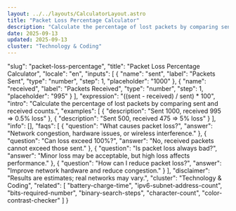 ```yaml
---
layout: ../../layouts/CalculatorLayout.astro
title: "Packet Loss Percentage Calculator"
description: "Calculate the percentage of lost packets by comparing sent and received counts."
date: 2025-09-13
updated: 2025-09-13
cluster: "Technology & Coding"
---
```


  "slug": "packet-loss-percentage",
  "title": "Packet Loss Percentage Calculator",
  "locale": "en",
  "inputs": [
    {
      "name": "sent",
      "label": "Packets Sent",
      "type": "number",
      "step": 1,
      "placeholder": "1000"
    },
    {
      "name": "received",
      "label": "Packets Received",
      "type": "number",
      "step": 1,
      "placeholder": "995"
    }
  ],
  "expression": "((sent - received) / sent) * 100",
  "intro": "Calculate the percentage of lost packets by comparing sent and received counts.",
  "examples": [
    {
      "description": "Sent 1000, received 995 ⇒ 0.5% loss"
    },
    {
      "description": "Sent 500, received 475 ⇒ 5% loss"
    }
  ],
  "info": [],
  "faqs": [
    {
      "question": "What causes packet loss?",
      "answer": "Network congestion, hardware issues, or wireless interference."
    },
    {
      "question": "Can loss exceed 100%?",
      "answer": "No, received packets cannot exceed those sent."
    },
    {
      "question": "Is packet loss always bad?",
      "answer": "Minor loss may be acceptable, but high loss affects performance."
    },
    {
      "question": "How can I reduce packet loss?",
      "answer": "Improve network hardware and reduce congestion."
    }
  ],
  "disclaimer": "Results are estimates; real networks may vary.",
  "cluster": "Technology & Coding",
  "related": [
    "battery-charge-time",
    "ipv6-subnet-address-count",
    "bits-required-number",
    "binary-search-steps",
    "character-count",
    "color-contrast-checker"
  ]
}

<Calculator schema={schema} />
